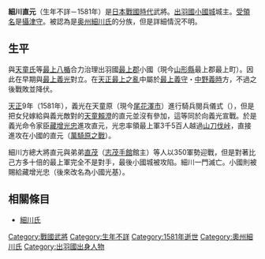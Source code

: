 {{unreferenced|time=2013-09-21T13:58:54+00:00}}
{{japanese|japanese=細川 直元|kana=ほそかわ なおもと|romaji=Hosokawa Naomoto}}
'''細川直元'''（生年不詳－1581年）是[[日本戰國時代|日本戰國時代]]武將。[[出羽國|出羽國]][[小國城|小國城]]城主。[[受領名|受領名]]是[[攝津守|攝津守]]。被認為是[[奥州細川氏|奥州細川氏]]的分族，但是詳細情況不明。

== 生平 ==
與[[天童氏|天童氏]]等[[最上八楯|最上八楯]]合力治理出羽國[[最上郡|最上郡]]小國（現今[[山形縣|山形縣]]最上郡最上町）。因此在早期與[[最上義光|最上義光]]對立。在[[天正最上之亂|天正最上之亂]]中屬於[[最上義守|最上義守]]・[[中野義時|中野義時]]方，不過之後戰敗並降伏。

[[天正_(日本)|天正]]9年（1581年），義光在天童原（現今[[尾花澤市|尾花澤市]]）進行騎兵閱兵儀式（{{link-ja|馬揃え|馬揃え}}），但是把女兒嫁給與義光敵對的[[天童賴澄|天童賴澄]]的直元並沒有參加，這等同於向義光宣戰。於是義光命令家臣[[藏增光忠|藏增光忠]]進攻直元，光忠率領最上軍3千5百人越過[[山刀伐峠|山刀伐峠]]，直接進攻在小國的直元（[[萬騎原之戰|萬騎原之戰]]）。

細川方總大將直元與弟弟[[細川直茂|直茂]]（[[志茂手館|志茂手館]]館主）等人以350軍勢迎戰，但是對著比己方多十倍的最上軍完全不是對手，最後小國城被攻陷。細川一門滅亡。小國則被賜給藏增光忠（後來改名為小國光基）。

== 相關條目 ==
*[[細川氏|細川氏]]

[[Category:戰國武將|Category:戰國武將]]
[[Category:生年不詳|Category:生年不詳]]
[[Category:1581年逝世|Category:1581年逝世]]
[[Category:奧州細川氏|Category:奧州細川氏]]
[[Category:出羽國出身人物|Category:出羽國出身人物]]